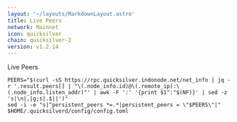 ```yaml
---
layout: '~/layouts/MarkdownLayout.astro'
title: Live Peers
network: Mainnet
icon: quicksilver
chain: quicksilver-2
version: v1.2.14
---
```

Live Peers 

```
PEERS="$(curl -sS https://rpc.quicksilver.indonode.net/net_info | jq -r '.result.peers[] | "\(.node_info.id)@\(.remote_ip):\(.node_info.listen_addr)"' | awk -F ':' '{print $1":"$(NF)}' | sed -z 's|\n|,|g;s|.$||')"
sed -i -e "s|^persistent_peers *=.*|persistent_peers = \"$PEERS\"|" $HOME/.quicksilverd/config/config.toml
```
